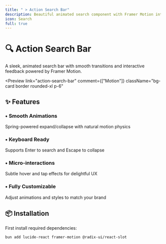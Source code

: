 ```yaml
---
title: " > Action Search Bar"
description: Beautiful animated search component with Framer Motion integration
icon: Search
full: true
---
```




# 🔍 Action Search Bar

A sleek, animated search bar with smooth transitions and interactive feedback powered by Framer Motion.

<Preview
  link="action-search-bar"
  comment={["Motion"]}
  className="bg-card border rounded-xl p-6"
>
  <ActionSearchbar />
</Preview>

## ✨ Features

<div className="grid grid-cols-1 md:grid-cols-2 gap-4 mt-6">
  <div className="p-4 rounded-lg border  bg-card">
    <h3 className="font-semibold flex items-center gap-2">
      <span className="text-primary">•</span> Smooth Animations
    </h3>
    <p className="mt-2 text-sm text-muted-foreground">
      Spring-powered expand/collapse with natural motion physics
    </p>
  </div>
<div className="p-4 rounded-lg border  bg-card">
  <h3 className="flex items-center gap-2 font-semibold">
    <span className="text-primary">•</span> Keyboard Ready
  </h3>
  <p className="text-muted-foreground mt-2 text-sm">
    Supports Enter to search and Escape to collapse
  </p>
</div>

<div className="p-4 rounded-lg border  bg-card">
  <h3 className="flex items-center gap-2 font-semibold">
    <span className="text-primary">•</span> Micro-interactions
  </h3>
  <p className="text-muted-foreground mt-2 text-sm">
    Subtle hover and tap effects for delightful UX
  </p>
</div>

 <div className="p-4 rounded-lg border  bg-card">
    <h3 className="font-semibold flex items-center gap-2">
      <span className="text-primary">•</span> Fully Customizable
    </h3>
    <p className="mt-2 text-sm text-muted-foreground">
      Adjust animations and styles to match your brand
    </p>
  </div>
</div>

## 📦 Installation

First install required dependencies:

```bash
bun add lucide-react framer-motion @radix-ui/react-slot
```
